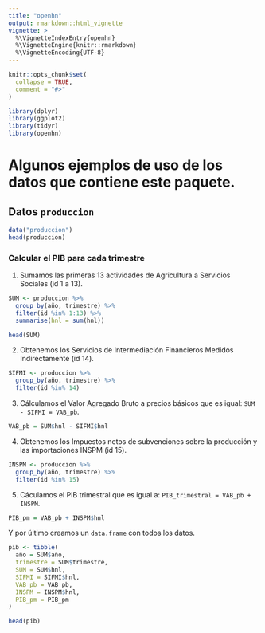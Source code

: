 ```yaml
---
title: "openhn"
output: rmarkdown::html_vignette
vignette: >
  %\VignetteIndexEntry{openhn}
  %\VignetteEngine{knitr::rmarkdown}
  %\VignetteEncoding{UTF-8}
---
```


```r
knitr::opts_chunk$set(
  collapse = TRUE,
  comment = "#>"
)
```

```r
library(dplyr)
library(ggplot2)
library(tidyr)
library(openhn)
```

# Algunos ejemplos de uso de los datos que contiene este paquete.

## Datos `produccion`

```r
data("produccion")
head(produccion)
```

### Calcular el PIB para cada trimestre

1. Sumamos las primeras 13 actividades de Agricultura a Servicios Sociales (id 1 a 13).

```r
SUM <- produccion %>% 
  group_by(año, trimestre) %>% 
  filter(id %in% 1:13) %>% 
  summarise(hnl = sum(hnl))

head(SUM)
```

2. Obtenemos los Servicios de Intermediación Financieros Medidos Indirectamente (id 14).

```r
SIFMI <- produccion %>% 
  group_by(año, trimestre) %>% 
  filter(id %in% 14)
```

3. Cálculamos el Valor Agregado Bruto a precios básicos que es igual:
`SUM - SIFMI = VAB_pb`.

```r
VAB_pb = SUM$hnl - SIFMI$hnl
```

4. Obtenemos los Impuestos netos de subvenciones sobre la producción y las importaciones INSPM (id 15).

```r
INSPM <- produccion %>% 
  group_by(año, trimestre) %>% 
  filter(id %in% 15)
```

5. Cáculamos el PIB trimestral que es igual a:
`PIB_trimestral = VAB_pb + INSPM`.

```r
PIB_pm = VAB_pb + INSPM$hnl
```

Y por último creamos un `data.frame` con todos los datos.

```r
pib <- tibble(
  año = SUM$año,
  trimestre = SUM$trimestre,
  SUM = SUM$hnl,
  SIFMI = SIFMI$hnl,
  VAB_pb = VAB_pb,
  INSPM = INSPM$hnl,
  PIB_pm = PIB_pm
)

head(pib)
```
